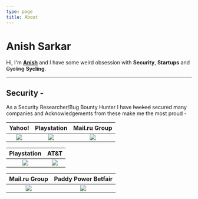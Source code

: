 ```yaml
---
type: page
title: About
---
```


# Anish Sarkar

Hi, I'm **[Anish](https://anishwantstobeasecurity.engineer/images/FBF78BCC-9599-4726-9770-1FB9AEFE7394.png)** and I have some weird obsession with **Security**, **Startups** and ~~Cycling~~ **Sycling**.



---
## Security - 

As a Security Researcher/Bug Bounty Hunter I have ~~hacked~~ secured many companies and Acknowledgements from these make me the most proud -




Yahoo!                |  Playstation |  Mail.ru Group
:-------------------------:|:-------------------------:|:-------------------------:
![](https://anishwantstobeasecurity.engineer/images/yahoo.jpg) | ![](https://anishwantstobeasecurity.engineer/images/paypal.jpg) | ![](https://anishwantstobeasecurity.engineer/images/mailru.png)

Playstation                     |  AT&T
:-------------------------:|:-------------------------:
![](https://anishwantstobeasecurity.engineer/images/playstation.png)  |  ![](https://anishwantstobeasecurity.engineer/images/att.png)

Mail.ru Group                    |  Paddy Power Betfair
:-------------------------:|:-------------------------:
![](https://anishwantstobeasecurity.engineer/images/mailru.png)  |  ![](https://anishwantstobeasecurity.engineer/images/PPB.png)

